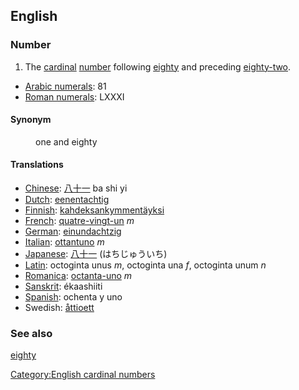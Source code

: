 ==English==

===Number===
# The [[cardinal]] [[number]] following [[eighty]] and preceding [[eighty-two]].
*[[w:Arabic Numerals|Arabic numerals]]: 81
*[[w:Roman numerals|Roman numerals]]: LXXXI

====Synonym====
:one and eighty

====Translations====

*[[Chinese]]: [[八十一]] ba shi yi
*[[Dutch]]: [[eenentachtig]]
*[[Finnish]]: [[kahdeksankymmentäyksi]]
*[[French]]: [[quatre-vingt-un]] ''m''
*[[German]]: [[einundachtzig]]
*[[Italian]]: [[ottantuno]] ''m''
*[[Japanese]]: [[八十一]] (はちじゅういち)
*[[Latin]]: octoginta unus ''m'', octoginta una ''f'', octoginta unum ''n''
*[[Romanica]]: [[octanta-uno]] ''m''
*[[Sanskrit]]: ékaashiiti
*[[Spanish]]: ochenta y uno
*Swedish: [[åttioett]]

===See also===

[[eighty]]

[[Category:English cardinal numbers]]